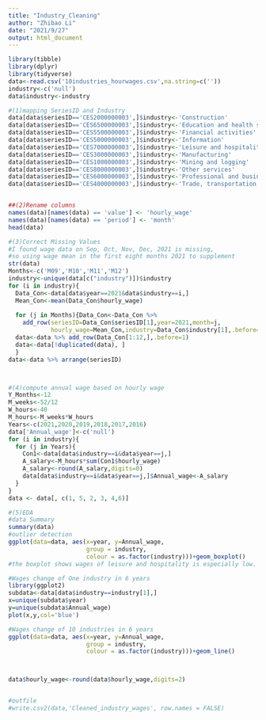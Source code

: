 ---
title: "Industry_Cleaning"
author: "Zhibao Li"
date: "2021/9/27"
output: html_document
---

```{r}
library(tibble)
library(dplyr)
library(tidyverse)
data<-read.csv('10industries_hourwages.csv',na.string=c(''))
industry<-c('null')
data$industry<-industry

#(1)mapping SeriesID and Industry
data[data$seriesID=='CES2000000003',]$industry<-'Construction'
data[data$seriesID=='CES6500000003',]$industry<-'Education and health services'
data[data$seriesID=='CES5500000003',]$industry<-'Financial activities'
data[data$seriesID=='CES5000000003',]$industry<-'Information'
data[data$seriesID=='CES7000000003',]$industry<-'Leisure and hospitality'
data[data$seriesID=='CES3000000003',]$industry<-'Manufacturing'
data[data$seriesID=='CES1000000003',]$industry<-'Mining and logging'
data[data$seriesID=='CES8000000003',]$industry<-'Other services'
data[data$seriesID=='CES6000000003',]$industry<-'Professional and business services'
data[data$seriesID=='CES4000000003',]$industry<-'Trade, transportation, and utilities'



```


```{r}
##(2)Rename columns 
names(data)[names(data) == 'value'] <- 'hourly_wage'
names(data)[names(data) == 'period'] <- 'month'
head(data)

```

```{r}

#(3)Correct Missing Values
#I found wage data on Sep, Oct, Nov, Dec, 2021 is missing, 
#so using wage mean in the first eight months 2021 to supplement 
str(data)
Months<-c('M09','M10','M11','M12')
industry<-unique(data[c("industry")])$industry
for (i in industry){
  Data_Con<-data[data$year==2021&data$industry==i,]
  Mean_Con<-mean(Data_Con$hourly_wage)
  
  for (j in Months){Data_Con<-Data_Con %>% 
    add_row(seriesID=Data_Con$seriesID[1],year=2021,month=j,
            hourly_wage=Mean_Con,industry=Data_Con$industry[1],.before=1)}
  data<-data %>% add_row(Data_Con[1:12,],.before=1)
  data<-data[!duplicated(data), ]
  }
data<-data %>% arrange(seriesID)




```

```{r}
#(4)compute annual wage based on hourly wage
Y_Months<-12
M_weeks<-52/12
W_hours<-40
M_hours<-M_weeks*W_hours
Years<-c(2021,2020,2019,2018,2017,2016)
data['Annual_wage']<-c('null')
for (i in industry){
  for (j in Years){
    Con1<-data[data$industry==i&data$year==j,]
    A_salary<-M_hours*sum(Con1$hourly_wage)
    A_salary<-round(A_salary,digits=0)
    data[data$industry==i&data$year==j,]$Annual_wage<-A_salary
  }
}
data <- data[, c(1, 5, 2, 3, 4,6)]


```

```{r}
#(5)EDA
#data Summary 
summary(data)
#outlier detection 
ggplot(data=data, aes(x=year, y=Annual_wage, 
                      group = industry, 
                      colour = as.factor(industry)))+geom_boxplot()
#the boxplot shows wages of leisure and hospitality is especially low. but based on reality, it is reasonable. So there is no outlier in this dataset.

#Wages change of One industry in 6 years
library(ggplot2)
subdata<-data[data$industry==industry[1],]
x=unique(subdata$year)
y=unique(subdata$Annual_wage)
plot(x,y,col='blue')

#Wages change of 10 industries in 6 years
ggplot(data=data, aes(x=year, y=Annual_wage, 
                      group = industry, 
                      colour = as.factor(industry)))+geom_line()



data$hourly_wage<-round(data$hourly_wage,digits=2)


#outfile
#write.csv2(data,'Cleaned_industry_wages', row.names = FALSE)
```
